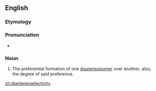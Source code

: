 ==English==
===Etymology===

{{prefix|dia|stereoselectivity}}

===Pronunciation===
* {{IPA|/ˌdaɪəstɛəɹioʊsəlɛkˈtɪvɪti/}}

===Noun===
{{en-noun|diastereoselectivities}}

# {{context|organic chemistry|lang=en}} The preferential formation of one [[diastereoisomer]] over another; also, the degree of said preference.

[[zh:diastereoselectivity]]
